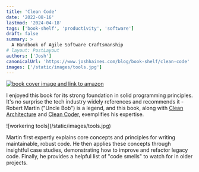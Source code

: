 ```yaml
---
title: 'Clean Code'
date: '2022-08-16'
lastmod: '2024-04-18'
tags: ['book-shelf', 'productivity', 'software']
draft: false
summary: >
  A Handbook of Agile Software Craftsmanship
# layout: PostLayout
authors: ['Josh']
canonicalUrl: 'https://www.joshhaines.com/blog/book-shelf/clean-code'
images: ['/static/images/tools.jpg']
---
```


<div className="mx-auto w-1/3">
  <a href="https://www.amazon.com/Clean-Code-Handbook-Software-Craftsmanship/dp/B08X8ZXT15">
    <img
      alt="book cover image and link to amazon"
      src="https://m.media-amazon.com/images/I/41EYLUDaF8L.jpg"
    />
  </a>
</div>

I enjoyed this book for its strong foundation in solid programming principles. It's no surprise the tech
industry widely references and recommends it - Robert Martin ("Uncle Bob") is a legend, and this book,
along with [Clean Architecture](/blog/book-shelf/clean-architecture) and [Clean Coder](/blog/book-shelf/clean-coder), exemplifies his expertise.

<div className="-mx-2 flex flex-wrap justify-center overflow-hidden xl:-mx-2">
  <div className="my-1 w-full overflow-hidden px-2 xl:my-1 xl:w-3/4 xl:px-2">
    ![workering tools](/static/images/tools.jpg)
  </div>
</div>

Martin first expertly explains core concepts and principles for writing maintainable, robust code. He then applies these concepts through insightful case studies, demonstrating how to improve and refactor legacy code. Finally, he provides a helpful list of "code smells" to watch for in older projects.
